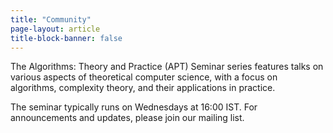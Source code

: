 ```yaml
---
title: "Community"
page-layout: article
title-block-banner: false
---
```


The Algorithms: Theory and Practice (APT) Seminar series features talks on various aspects of theoretical computer science, with a focus on algorithms, complexity theory, and their applications in practice.

The seminar typically runs on Wednesdays at 16:00 IST. For announcements and updates, please join our mailing list.
